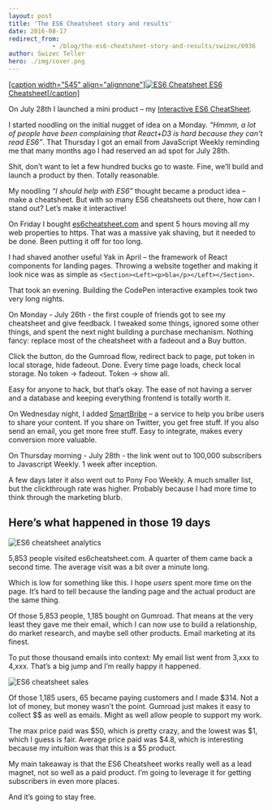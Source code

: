 ```yaml
---
layout: post
title: 'The ES6 Cheatsheet story and results'
date: 2016-08-17
redirect_from: 
            - /blog/the-es6-cheatsheet-story-and-results/swizec/6936
author: Swizec Teller
hero: ./img/cover.png
---
```

[\[caption width="545" align="alignnone"\]![ES6 Cheatsheet](./img/cover.png) ES6 Cheatsheet\[/caption\]](https://es6cheatsheet.com)



On July 28th I launched a mini product – my [Interactive ES6 CheatSheet](https://es6cheatsheet.com/).



I started noodling on the initial nugget of idea on a Monday. _“Hmmm, a lot of people have been complaining that React+D3 is hard because they can’t read ES6”_. That Thursday I got an email from JavaScript Weekly reminding me that many months ago I had reserved an ad spot for July 28th.



Shit, don’t want to let a few hundred bucks go to waste. Fine, we’ll build and launch a product by then. Totally reasonable.



My noodling _“I should help with ES6”_ thought became a product idea – make a cheatsheet. But with so many ES6 cheatsheets out there, how can I stand out? Let’s make it interactive!



On Friday I bought [es6cheatsheet.com](https://es6cheatsheet.com) and spent 5 hours moving all my web properties to https. That was a massive yak shaving, but it needed to be done. Been putting it off for too long.



I had shaved another useful Yak in April – the framework of React components for landing pages. Throwing a website together and making it look nice was as simple as `<Section><Left><p>bla</p></Left></Section>`.



That took an evening. Building the CodePen interactive examples took two very long nights.



On Monday - July 26th - the first couple of friends got to see my cheatsheet and give feedback. I tweaked some things, ignored some other things, and spent the next night building a purchase mechanism. Nothing fancy: replace most of the cheatsheet with a fadeout and a Buy button.



Click the button, do the Gumroad flow, redirect back to page, put token in local storage, hide fadeout. Done. Every time page loads, check local storage. No token -> fadeout. Token -> show all.



Easy for anyone to hack, but that’s okay. The ease of not having a server and a database and keeping everything frontend is totally worth it.



On Wednesday night, I added [SmartBribe](http://www.smartbribe.com/) – a service to help you bribe users to share your content. If you share on Twitter, you get free stuff. If you also send an email, you get more free stuff. Easy to integrate, makes every conversion more valuable.



On Thursday morning - July 28th - the link went out to 100,000 subscribers to Javascript Weekly. 1 week after inception.



A few days later it also went out to Pony Foo Weekly. A much smaller list, but the clickthrough rate was higher. Probably because I had more time to think through the marketing blurb.



## Here’s what happened in those 19 days



![ES6 cheatsheet analytics](./img/blog-wp-content-uploads-2016-08-Screen-Shot-2016-08-17-at-00.06.19-1024x360.png)



5,853 people visited es6cheatsheet.com. A quarter of them came back a second time. The average visit was a bit over a minute long.



Which is low for something like this. I hope _users_ spent more time on the page. It’s hard to tell because the landing page and the actual product are the same thing.



Of those 5,853 people, 1,185 bought on Gumroad. That means at the very least they gave me their email, which I can now use to build a relationship, do market research, and maybe sell other products. Email marketing at its finest.



To put those thousand emails into context: My email list went from 3,xxx to 4,xxx. That’s a big jump and I’m really happy it happened.



![ES6 cheatsheet sales](./img/blog-wp-content-uploads-2016-08-Screen-Shot-2016-08-16-at-23.41.01-1024x486.png)



Of those 1,185 users, 65 became paying customers and I made $314. Not a lot of money, but money wasn’t the point. Gumroad just makes it easy to collect $$ as well as emails. Might as well allow people to support my work.



The max price paid was $50, which is pretty crazy, and the lowest was $1, which I guess is fair. Average price paid was $4.8, which is interesting because my intuition was that this is a $5 product.



My main takeaway is that the ES6 Cheatsheet works really well as a lead magnet, not so well as a paid product. I’m going to leverage it for getting subscribers in even more places.



And it’s going to stay free.